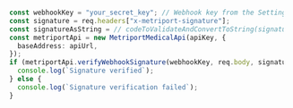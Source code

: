```typescript

  const webhookKey = "your_secret_key"; // Webhook key from the Settings page
  const signature = req.headers["x-metriport-signature"];
  const signatureAsString = // codeToValidateAndConvertToString(signature);
  const metriportApi = new MetriportMedicalApi(apiKey, {
    baseAddress: apiUrl,
  });
  if (metriportApi.verifyWebhookSignature(webhookKey, req.body, signatureAsString)) {
    console.log(`Signature verified`);
  } else {
    console.log(`Signature verification failed`);
  }

```